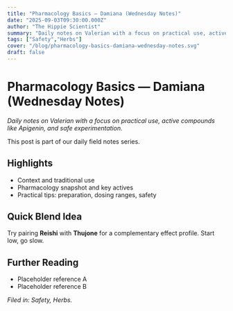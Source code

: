 ```yaml
---
title: "Pharmacology Basics — Damiana (Wednesday Notes)"
date: "2025-09-03T09:30:00.000Z"
author: "The Hippie Scientist"
summary: "Daily notes on Valerian with a focus on practical use, active compounds like Apigenin, and safe experimentation."
tags: ["Safety","Herbs"]
cover: "/blog/pharmacology-basics-damiana-wednesday-notes.svg"
draft: false
---
```



# Pharmacology Basics — Damiana (Wednesday Notes)

_Daily notes on Valerian with a focus on practical use, active compounds like Apigenin, and safe experimentation._

<Callout emoji="🌿">This post is part of our daily field notes series.</Callout>

## Highlights

- Context and traditional use
- Pharmacology snapshot and key actives
- Practical tips: preparation, dosing ranges, safety

## Quick Blend Idea

Try pairing **Reishi** with **Thujone** for a complementary effect profile. Start low, go slow.

## Further Reading

- Placeholder reference A
- Placeholder reference B

*Filed in: Safety, Herbs.*
